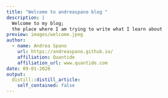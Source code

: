 ```yaml
---
title: "Welcome to andreaspano blog "
description: |
  Welcome to my blog; 
  the place where I am trying to write what I learn about 
preview: images/welcome.jpeg
author:
  - name: Andrea Spano
    url: https://andreaspano.github.io/
    affiliation: Quantide
    affiliation_url: www.quantide.com
date: 09-01-2020
output:
  distill::distill_article:
    self_contained: false
---
```

